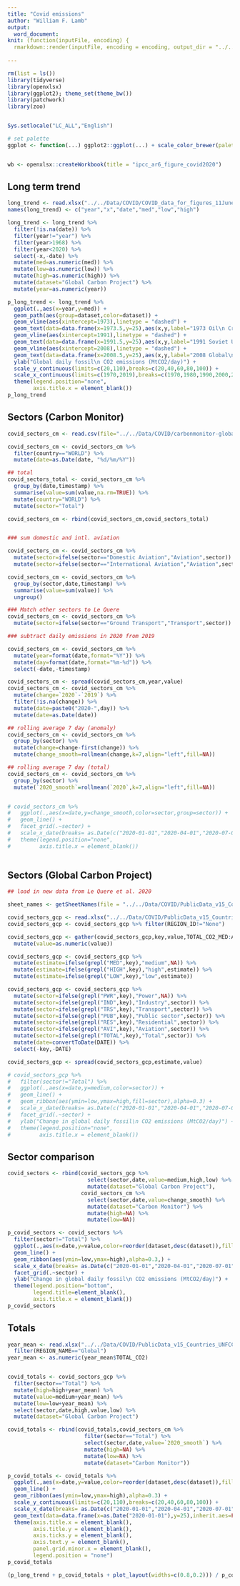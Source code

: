 ```yaml
---
title: "Covid emissions"
author: "William F. Lamb"
output: 
  word_document:
knit: (function(inputFile, encoding) {
  rmarkdown::render(inputFile, encoding = encoding, output_dir = "../../Results") })
  
---
```


```r

rm(list = ls())
library(tidyverse)
library(openxlsx)
library(ggplot2); theme_set(theme_bw())
library(patchwork)
library(zoo)


Sys.setlocale("LC_ALL","English")

# set palette
ggplot <- function(...) ggplot2::ggplot(...) + scale_color_brewer(palette="Set2") + scale_fill_brewer(palette="Set2")


wb <- openxlsx::createWorkbook(title = "ipcc_ar6_figure_covid2020")

```


## Long term trend

```r


long_trend <- read.xlsx("../../Data/COVID/COVID_data_for_figures_11June2020.xlsx",sheet="Figure 3")
names(long_trend) <- c("year","x","date","med","low","high")

long_trend <- long_trend %>% 
  filter(!is.na(date)) %>% 
  filter(year!="year") %>% 
  filter(year>1968) %>% 
  filter(year<2020) %>% 
  select(-x,-date) %>% 
  mutate(med=as.numeric(med)) %>% 
  mutate(low=as.numeric(low)) %>% 
  mutate(high=as.numeric(high)) %>% 
  mutate(dataset="Global Carbon Project") %>% 
  mutate(year=as.numeric(year))

p_long_trend <- long_trend %>%
  ggplot(.,aes(x=year,y=med)) +
  geom_path(aes(group=dataset,color=dataset)) +
  geom_vline(aes(xintercept=1973),linetype = "dashed") +
  geom_text(data=data.frame(x=1973.5,y=25),aes(x,y,label="1973 Oil\n Crisis"),hjust=0,size=3.5) +
  geom_vline(aes(xintercept=1991),linetype = "dashed") +
  geom_text(data=data.frame(x=1991.5,y=25),aes(x,y,label="1991 Soviet Union\n dissolusion"),hjust=0,size=3.5) +
  geom_vline(aes(xintercept=2008),linetype = "dashed") +
  geom_text(data=data.frame(x=2008.5,y=25),aes(x,y,label="2008 Global\n financial crisis"),hjust=0,size=3.5) +
  ylab("Global daily fossil\n CO2 emissions (MtCO2/day)") +
  scale_y_continuous(limits=c(20,110),breaks=c(20,40,60,80,100)) +
  scale_x_continuous(limits=c(1970,2019),breaks=c(1970,1980,1990,2000,2010,2019)) +
  theme(legend.position="none",
        axis.title.x = element_blank())
p_long_trend

```

## Sectors (Carbon Monitor)

```r

covid_sectors_cm <- read.csv(file="../../Data/COVID/carbonmonitor-global_datas_2021-08-31.csv")

covid_sectors_cm <- covid_sectors_cm %>% 
  filter(country=="WORLD") %>% 
  mutate(date=as.Date(date, "%d/%m/%Y"))

## total
covid_sectors_total <- covid_sectors_cm %>% 
  group_by(date,timestamp) %>% 
  summarise(value=sum(value,na.rm=TRUE)) %>% 
  mutate(country="WORLD") %>% 
  mutate(sector="Total") 

covid_sectors_cm <- rbind(covid_sectors_cm,covid_sectors_total)


### sum domestic and intl. aviation

covid_sectors_cm <- covid_sectors_cm %>% 
  mutate(sector=ifelse(sector=="Domestic Aviation","Aviation",sector)) %>% 
  mutate(sector=ifelse(sector=="International Aviation","Aviation",sector))

covid_sectors_cm <- covid_sectors_cm %>% 
  group_by(sector,date,timestamp) %>% 
  summarise(value=sum(value)) %>% 
  ungroup()

### Match other sectors to Le Quere
covid_sectors_cm <- covid_sectors_cm %>% 
  mutate(sector=ifelse(sector=="Ground Transport","Transport",sector))

### subtract daily emissions in 2020 from 2019

covid_sectors_cm <- covid_sectors_cm %>% 
  mutate(year=format(date,format="%Y")) %>% 
  mutate(day=format(date,format="%m-%d")) %>% 
  select(-date,-timestamp)

covid_sectors_cm <- spread(covid_sectors_cm,year,value)
covid_sectors_cm <- covid_sectors_cm %>% 
  mutate(change=`2020`-`2019`) %>% 
  filter(!is.na(change)) %>% 
  mutate(date=paste0("2020-",day)) %>% 
  mutate(date=as.Date(date))

## rolling average 7 day (anomaly)
covid_sectors_cm <- covid_sectors_cm %>% 
  group_by(sector) %>% 
  mutate(change=change-first(change)) %>% 
  mutate(change_smooth=rollmean(change,k=7,align="left",fill=NA))

## rolling average 7 day (total)
covid_sectors_cm <- covid_sectors_cm %>% 
  group_by(sector) %>%  
  mutate(`2020_smooth`=rollmean(`2020`,k=7,align="left",fill=NA))


# covid_sectors_cm %>% 
#   ggplot(.,aes(x=date,y=change_smooth,color=sector,group=sector)) +
#   geom_line() +
#   facet_grid(.~sector) +
#   scale_x_date(breaks= as.Date(c("2020-01-01","2020-04-01","2020-07-01","2020-10-01")),date_labels = "%b") +
#   theme(legend.position="none",
#         axis.title.x = element_blank())
  

```

## Sectors (Global Carbon Project)

```r


## load in new data from Le Quere et al. 2020

sheet_names <- getSheetNames(file = "../../Data/COVID/PublicData_v15_Countries_UNFCCC-accounting.xlsx")

covid_sectors_gcp <- read.xlsx("../../Data/COVID/PublicData_v15_Countries_UNFCCC-accounting.xlsx",sheet="GLOBAL")
covid_sectors_gcp <- covid_sectors_gcp %>% filter(REGION_ID!="None")

covid_sectors_gcp <- gather(covid_sectors_gcp,key,value,TOTAL_CO2_MED:AVI_CO2_HIGH) %>% 
  mutate(value=as.numeric(value))

covid_sectors_gcp <- covid_sectors_gcp %>% 
  mutate(estimate=ifelse(grepl("MED",key),"medium",NA)) %>% 
  mutate(estimate=ifelse(grepl("HIGH",key),"high",estimate)) %>% 
  mutate(estimate=ifelse(grepl("LOW",key),"low",estimate))

covid_sectors_gcp <- covid_sectors_gcp %>% 
  mutate(sector=ifelse(grepl("PWR",key),"Power",NA)) %>% 
  mutate(sector=ifelse(grepl("IND",key),"Industry",sector)) %>% 
  mutate(sector=ifelse(grepl("TRS",key),"Transport",sector)) %>% 
  mutate(sector=ifelse(grepl("PUB",key),"Public sector",sector)) %>% 
  mutate(sector=ifelse(grepl("RES",key),"Residential",sector)) %>% 
  mutate(sector=ifelse(grepl("AVI",key),"Aviation",sector)) %>% 
  mutate(sector=ifelse(grepl("TOTAL",key),"Total",sector)) %>% 
  mutate(date=convertToDate(DATE)) %>% 
  select(-key,-DATE)

covid_sectors_gcp <- spread(covid_sectors_gcp,estimate,value)

# covid_sectors_gcp %>%
#   filter(sector!="Total") %>% 
#   ggplot(.,aes(x=date,y=medium,color=sector)) +
#   geom_line() +
#   geom_ribbon(aes(ymin=low,ymax=high,fill=sector),alpha=0.3) +
#   scale_x_date(breaks= as.Date(c("2020-01-01","2020-04-01","2020-07-01","2020-10-01")),date_labels = "%b") +
#   facet_grid(.~sector) +
#   ylab("Change in global daily fossil\n CO2 emissions (MtCO2/day)") +
#   theme(legend.position="none",
#         axis.title.x = element_blank())


```

## Sector comparison

```r

covid_sectors <- rbind(covid_sectors_gcp %>% 
                         select(sector,date,value=medium,high,low) %>% 
                         mutate(dataset="Global Carbon Project"),
                       covid_sectors_cm %>% 
                         select(sector,date,value=change_smooth) %>% 
                         mutate(dataset="Carbon Monitor") %>% 
                         mutate(high=NA) %>% 
                         mutate(low=NA))

p_covid_sectors <- covid_sectors %>% 
  filter(sector!="Total") %>% 
  ggplot(.,aes(x=date,y=value,color=reorder(dataset,desc(dataset)),fill=reorder(dataset,desc(dataset)))) +
  geom_line() +
  geom_ribbon(aes(ymin=low,ymax=high),alpha=0.3,) +
  scale_x_date(breaks= as.Date(c("2020-01-01","2020-04-01","2020-07-01","2020-10-01")),date_labels = "%b") +
  facet_grid(.~sector) +
  ylab("Change in global daily fossil\n CO2 emissions (MtCO2/day)") +
  theme(legend.position="bottom",
        legend.title=element_blank(),
        axis.title.x = element_blank())
p_covid_sectors

```



## Totals


```r

year_mean <- read.xlsx("../../Data/COVID/PublicData_v15_Countries_UNFCCC-accounting.xlsx",sheet="mean") %>% 
  filter(REGION_NAME=="Global")
year_mean <- as.numeric(year_mean$TOTAL_CO2)


covid_totals <- covid_sectors_gcp %>% 
  filter(sector=="Total") %>% 
  mutate(high=high+year_mean) %>% 
  mutate(value=medium+year_mean) %>% 
  mutate(low=low+year_mean) %>% 
  select(sector,date,high,value,low) %>% 
  mutate(dataset="Global Carbon Project")

covid_totals <- rbind(covid_totals,covid_sectors_cm %>% 
                        filter(sector=="Total") %>% 
                        select(sector,date,value=`2020_smooth`) %>% 
                        mutate(high=NA) %>% 
                        mutate(low=NA) %>% 
                        mutate(dataset="Carbon Monitor"))

p_covid_totals <- covid_totals %>% 
  ggplot(.,aes(x=date,y=value,color=reorder(dataset,desc(dataset)),fill=reorder(dataset,desc(dataset)))) +
  geom_line() +
  geom_ribbon(aes(ymin=low,ymax=high),alpha=0.3) +
  scale_y_continuous(limits=c(20,110),breaks=c(20,40,60,80,100)) +
  scale_x_date(breaks= as.Date(c("2020-01-01","2020-04-01","2020-07-01","2020-10-01","2020-12-31")),date_labels = "%b") +
  geom_text(data=data.frame(x=as.Date("2020-01-01"),y=25),inherit.aes=FALSE,aes(x,y,label="2020 COVID-19\nPandemic"),hjust=0,size=3.5) +
  theme(axis.title.x = element_blank(),
        axis.title.y = element_blank(),
        axis.ticks.y = element_blank(),
        axis.text.y = element_blank(),
        panel.grid.minor.x = element_blank(),
        legend.position = "none")
p_covid_totals

```

```r

(p_long_trend + p_covid_totals + plot_layout(widths=c(0.8,0.2))) / p_covid_sectors + plot_layout(heights=c(0.6,0.4))


```
